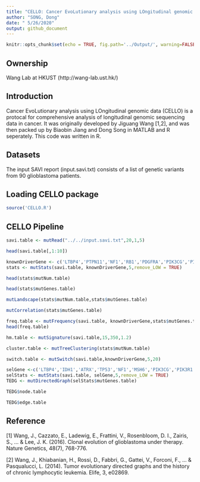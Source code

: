 ```yaml
---
title: "CELLO: Cancer EvoLutionary analysis using LOngitudinal genomic data"
author: "SONG, Dong"
date: " 5/26/2020"
output: github_document
---
```


```r
knitr::opts_chunk$set(echo = TRUE, fig.path='../Output/', warning=FALSE, message=FALSE)
```

## Ownership
Wang Lab at HKUST (http://wang-lab.ust.hk/)

## Introduction
Cancer EvoLutionary analysis using LOngitudinal genomic data (CELLO) is a protocal for comprehensive analysis of longitudinal genomic sequencing data in cancer. It was originally developed by Jiguang Wang [1,2], and was then packed up by Biaobin Jiang and Dong Song in MATLAB and R seperately. This code was written in R.

## Datasets
The input SAVI report (input.savi.txt) consists of a list of genetic variants from 90 glioblastoma patients.

## Loading CELLO package
```r
source('CELLO.R')
```

## CELLO Pipeline
```r
savi.table <- mutRead("../../input.savi.txt",20,1,5)
```

```r
head(savi.table[,1:10])
```


```r
knownDriverGene <- c('LTBP4','PTPN11','NF1','RB1','PDGFRA','PIK3CG','PIK3R1','PIK3CA','PTEN','EGFR','IDH1','ATRX','TP53')
stats <- mutStats(savi.table, knownDriverGene,5,remove_LOW = TRUE)
```

```r
head(stats$mutNum.table)
```

```r
head(stats$mutGenes.table)
```

```r
mutLandscape(stats$mutNum.table,stats$mutGenes.table)
```

```r
mutCorrelation(stats$mutGenes.table)
```

```r
freq.table <- mutFrequency(savi.table, knownDriverGene,stats$mutGenes.table,5)
head(freq.table)
```

```r
hm.table <- mutSignature(savi.table,15,350,1.2)
```

```r
cluster.table <- mutTreeClustering(stats$mutNum.table)
```

```r
switch.table <- mutSwitch(savi.table,knownDriverGene,5,20)
```


```r
selGene <-c('LTBP4','IDH1','ATRX','TP53','NF1','MSH6','PIK3CG','PIK3R1','PIK3CA','PTEN','EGFR')
selStats <- mutStats(savi.table, selGene,5,remove_LOW = TRUE)
TEDG <- mutDirectedGraph(selStats$mutGenes.table)
```
 
```r
TEDG$node.table
```
 
```r
TEDG$edge.table
```


## Reference
[1] Wang, J., Cazzato, E., Ladewig, E., Frattini, V., Rosenbloom, D. I., Zairis, S., ... & Lee, J. K. (2016). Clonal evolution of glioblastoma under therapy. Nature Genetics, 48(7), 768-776.

[2] Wang, J., Khiabanian, H., Rossi, D., Fabbri, G., Gattei, V., Forconi, F., ... & Pasqualucci, L. (2014). Tumor evolutionary directed graphs and the history of chronic lymphocytic leukemia. Elife, 3, e02869.